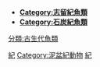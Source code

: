 *'''[[:Category:志留紀魚類|Category:志留紀魚類]]'''
*'''[[:Category:石炭紀魚類|Category:石炭紀魚類]]'''

[[Category:魚類|紀]]
[[Category:泥盆紀動物|Category:泥盆紀動物]]
[[Category:史前魚類|紀]]
[[分類:古生代魚類|分類:古生代魚類]]